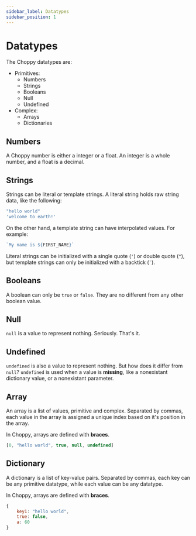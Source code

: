 ```yaml
---
sidebar_label: Datatypes
sidebar_position: 1
---
```


# Datatypes

The Choppy datatypes are:

- Primitives:
	- Numbers
	- Strings
	- Booleans
	- Null
	- Undefined
- Complex:
	- Arrays
	- Dictionaries

## Numbers

A Choppy number is either a integer or a float. An integer is a whole number, and a float
is a decimal.

## Strings

Strings can be literal or template strings. A literal string holds raw string data, like
the following:

<!-- The `js` Prism tag is used because the `choppy` one is incomplete -->
```js
"hello world"
'welcome to earth!'
```

On the other hand, a template string can have interpolated values. For example:

```js
`My name is ${FIRST_NAME}`
```

Literal strings can be initialized with a single quote (`'`) or double quote (`"`), but template
strings can only be initialized with a backtick (<code>`</code>).

## Booleans

A boolean can only be `true` or `false`. They are no different from any other boolean value.

## Null

`null` is a value to represent nothing. Seriously. That&apos;s it.

## Undefined

`undefined` is also a value to represent nothing. But how does it differ from `null`? `undefined`
is used when a value is **missing**, like a nonexistant dictionary value, or a nonexistant parameter.

## Array

An array is a list of values, primitive and complex. Separated by commas, each value in the array is
assigned a unique index based on it&apos;s position in the array.

In Choppy, arrays are defined with **braces**.

```js
[0, "hello world", true, null, undefined]
```

## Dictionary

A dictionary is a list of key-value pairs. Separated by commas, each key can be any primitive datatype,
while each value can be any datatype.

In Choppy, arrays are defined with **braces**.

```js
{
	key1: "hello world",
	true: false,
	a: 60
}
```